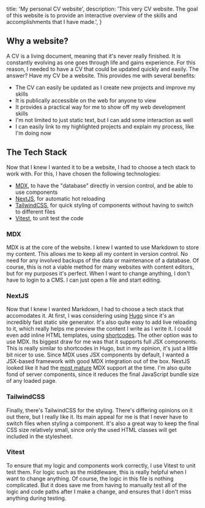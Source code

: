   title: 'My personal CV website',
  description:
    'This very CV website. The goal of this website is to provide an interactive overview of the skills and accomplishments that I have made.',
}

## Why a website?

A CV is a living document, meaning that it's never really finished.
It is constantly evolving as one goes through life and gains experience.
For this reason, I needed to have a CV that could be updated quickly and easily.
The answer? Have my CV be a website. This provides me with several benefits:

- The CV can easily be updated as I create new projects and improve my skills
- It is publically accessible on the web for anyone to view
- It provides a practical way for me to show off my web development skills
- I'm not limited to just static text, but I can add some interaction as well
- I can easily link to my highlighted projects and explain my process, like I'm doing now

## The Tech Stack

Now that I knew I wanted it to be a website, I had to choose a tech stack to work with.
For this, I have chosen the following technologies:

- [MDX](https://mdxjs.com/), to have the "database" directly in version control, and be able to use components
- [NextJS](https://nextjs.org/), for automatic hot reloading
- [TailwindCSS](https://tailwindcss.com/), for quick styling of components without having to switch to different files
- [Vitest](https://vitest.dev/), to unit test the code

### MDX

MDX is at the core of the website. I knew I wanted to use Markdown to store my content.
This allows me to keep all my content in version control.
No need for any involved backups of the data or maintenance of a database.
Of course, this is not a viable method for many websites with content editors, but for my purposes it's perfect.
When I want to change anything, I don't have to login to a CMS. I can just open a file and start editing.

### NextJS

Now that I knew I wanted Markdown, I had to choose a tech stack that accomodates it.
At first, I was considering using [Hugo](https://gohugo.io/) since it's an incredibly fast static site generator.
It's also quite easy to add live reloading to it, which really helps me preview the content I write as I write it.
I could even add inline HTML templates, using [shortcodes](https://gohugo.io/content-management/shortcodes/).
The other option was to use MDX.
Its biggest draw for me was that it supports full JSX components.
This is really similar to shortcodes in Hugo, but in my opinion, it's just a little bit nicer to use.
Since MDX uses JSX components by default, I wanted a JSX-based framework with good MDX integration out of the box.
NextJS looked like it had the [most mature](https://nextjs.org/docs/app/building-your-application/configuring/mdx) MDX support at the time.
I'm also quite fond of server components, since it reduces the final JavaScript bundle size of any loaded page.

### TailwindCSS

Finally, there's TailwindCSS for the styling.
There's differing opinions on it out there, but I really like it.
Its main appeal for me is that I never have to switch files when styling a component.
It's also a great way to keep the final CSS size relatively small,
since only the used HTML classes will get included in the stylesheet.

### Vitest

To ensure that my logic and components work correctly, I use Vitest to unit test them.
For logic such as the middleware, this is really helpful when I want to change anything.
Of course, the logic in this file is nothing complicated.
But it does save me from having to manually test all of the logic and code paths
after I make a change, and ensures that I don't miss anything during testing.
